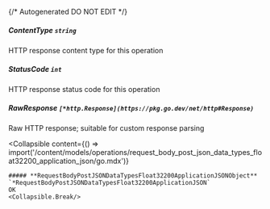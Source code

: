 {/* Autogenerated DO NOT EDIT  */}

##### **ContentType** `string`
HTTP response content type for this operation

##### **StatusCode** `int`
HTTP response status code for this operation

##### **RawResponse** `[*http.Response](https://pkg.go.dev/net/http#Response)`
Raw HTTP response; suitable for custom response parsing

<Collapsible
    content={() => import('/content/models/operations/request_body_post_json_data_types_float32200_application_json/go.mdx')}
>
    ##### **RequestBodyPostJSONDataTypesFloat32200ApplicationJSONObject** `*RequestBodyPostJSONDataTypesFloat32200ApplicationJSON`
    OK
    <Collapsible.Break/>
</Collapsible>

